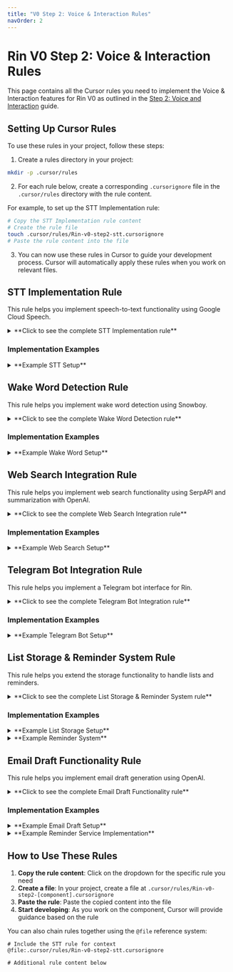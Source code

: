 ```yaml
---
title: "V0 Step 2: Voice & Interaction Rules"
navOrder: 2
---
```


# Rin V0 Step 2: Voice & Interaction Rules

This page contains all the Cursor rules you need to implement the Voice & Interaction features for Rin V0 as outlined in the [Step 2: Voice and Interaction](/v0/voice-and-interaction) guide.

## Setting Up Cursor Rules

To use these rules in your project, follow these steps:

1. Create a rules directory in your project:
```bash
mkdir -p .cursor/rules
```

2. For each rule below, create a corresponding <code>.cursorignore</code> file in the <code>.cursor/rules</code> directory with the rule content.

For example, to set up the STT Implementation rule:
```bash
# Copy the STT Implementation rule content
# Create the rule file
touch .cursor/rules/Rin-v0-step2-stt.cursorignore
# Paste the rule content into the file
```

3. You can now use these rules in Cursor to guide your development process. Cursor will automatically apply these rules when you work on relevant files.

## STT Implementation Rule

This rule helps you implement speech-to-text functionality using Google Cloud Speech.

<details>
<summary>**Click to see the complete STT Implementation rule**</summary>

```
# Rin V0 STT Implementation Rule
# This rule helps with implementing the Speech-to-Text functionality using Google Cloud Speech

# Define which files this rule applies to
*.js
src/speech.js
src/voice/*.js
src/services/stt-service.js

# Rule content below
When helping with the Rin V0 Speech-to-Text implementation:

1. Google Cloud Speech Integration:
   - Use @google-cloud/speech npm package
   - Configure with proper authentication
   - Setup continuous streaming recognition
   - Handle audio capture using node-record-lpcm16
   - Support interruption of listening sessions
   - Implement error handling for speech recognition
   - Set appropriate language code (default to en-US)
   - Configure proper audio encoding for microphone input

2. Audio Capture Setup:
   - Use node-record-lpcm16 for microphone access
   - Set appropriate sample rate (16000 Hz)
   - Configure audio threshold for noise reduction
   - Implement proper audio stream piping to the Speech API
   - Handle recording errors and device unavailability
   - Support graceful shutdown of recording streams
   - Document audio hardware requirements

3. Speech Recognition Configuration:
   - Set LINEAR16 encoding for best compatibility
   - Configure sampleRateHertz to match recording settings
   - Set appropriate languageCode (en-US default)
   - Configure interimResults for real-time feedback
   - Set reasonable silence threshold 
   - Implement single utterance mode for command-based interactions
   - Configure alternatives for improved recognition accuracy

4. Stream Processing:
   - Implement proper event handlers for recognition stream
   - Process recognition results correctly
   - Extract transcript from alternatives
   - Handle end-of-speech detection
   - Support cancellation of in-progress recognition
   - Manage connection timeouts and reconnects
   - Log recognition confidence scores for debugging

5. Error Handling:
   - Handle network connectivity issues
   - Manage API authentication errors
   - Implement retry logic for failed recognitions
   - Provide user feedback for recognition failures
   - Log detailed error information for debugging
   - Handle microphone access issues gracefully
   - Support fallback to text input when speech fails

6. Implementation Structure:
   - Create a clean API for speech recognition
   - Support callback-based result handling
   - Isolate Google Cloud Speech specifics behind abstraction
   - Document limitations and requirements
   - Implement proper resource cleanup
   - Provide example usage patterns
   - Support both one-shot and continuous listening modes
```

</details>

### Implementation Examples

<details>
<summary>**Example STT Setup**</summary>

```javascript
// src/speech.js
const record = require('node-record-lpcm16');
const speech = require('@google-cloud/speech');

// Initialize speech client with authentication
const speechClient = new speech.SpeechClient({
  keyFilename: process.env.GOOGLE_CLOUD_CREDENTIALS
});

/**
 * Start listening for speech and convert to text
 * @param {Function} callback - Function to call with transcribed text
 * @param {Object} options - Configuration options
 */
function startListening(callback, options = {}) {
  // Set default options
  const encoding = options.encoding || 'LINEAR16';
  const sampleRateHertz = options.sampleRateHertz || 16000;
  const languageCode = options.languageCode || 'en-US';
  const interimResults = options.interimResults || false;
  const singleUtterance = options.singleUtterance || true;

  // Configure recognition request
  const request = {
    config: {
      encoding: encoding,
      sampleRateHertz: sampleRateHertz,
      languageCode: languageCode,
      enableAutomaticPunctuation: true,
      model: 'command_and_search',
      useEnhanced: true,
      maxAlternatives: 1
    },
    interimResults: interimResults,
    singleUtterance: singleUtterance
  };

  // Create a recognize stream
  let recognizeStream = null;
  let isListening = false;
  let recordingStream = null;

  // Function to start the recognition
  function startRecognitionStream() {
    recognizeStream = speechClient
      .streamingRecognize(request)
      .on('error', (error) => {
        console.error('Error in speech recognition:', error);
        if (error.code === 14 || error.code === 'UNAVAILABLE') {
          // Handle network errors with reconnection
          console.log('Network error, attempting to reconnect...');
          restartRecognitionStream();
        }
      })
      .on('data', (data) => {
        if (data.results[0] && data.results[0].alternatives[0]) {
          const transcript = data.results[0].alternatives[0].transcript;
          const isFinal = data.results[0].isFinal;
          
          if (isFinal) {
            console.log(`Recognized: ${transcript}`);
            callback(transcript);
            
            // If in single utterance mode, stop listening after processing
            if (singleUtterance) {
              stopListening();
            }
          }
        }
      })
      .on('end', () => {
        console.log('Recognition stream ended');
      });
  }

  // Function to restart recognition if needed
  function restartRecognitionStream() {
    if (recognizeStream) {
      recognizeStream.removeAllListeners();
      recognizeStream.end();
      recognizeStream = null;
    }
    
    if (isListening) {
      startRecognitionStream();
    }
  }

  // Start recording and send the microphone input to the Speech API
  console.log('Listening, press Ctrl+C to stop.');
  isListening = true;
  startRecognitionStream();
  
  recordingStream = record
    .start({
      sampleRateHertz: sampleRateHertz,
      threshold: 0,
      recordProgram: 'rec', // Use SoX recording
      silence: '1.0', // Silence detection in seconds
    })
    .on('error', (err) => {
      console.error('Recording error:', err);
      stopListening();
    });
  
  recordingStream.pipe(recognizeStream);

  // Function to stop listening
  function stopListening() {
    if (isListening) {
      isListening = false;
      
      if (recordingStream) {
        recordingStream.stop();
        recordingStream = null;
      }
      
      if (recognizeStream) {
        recognizeStream.end();
        recognizeStream = null;
      }
      
      console.log('Stopped listening');
    }
  }

  // Return control function to stop listening
  return {
    stop: stopListening
  };
}

module.exports = { startListening };
```

</details>

## Wake Word Detection Rule

This rule helps you implement wake word detection using Snowboy.

<details>
<summary>**Click to see the complete Wake Word Detection rule**</summary>

```
# Rin V0 Wake Word Detection Rule
# This rule helps with implementing wake word detection using Snowboy

# Define which files this rule applies to
*.js
src/wake-word.js
src/voice/*.js
src/services/wake-word-service.js

# Rule content below
When helping with the Rin V0 Wake Word Detection implementation:

1. Snowboy Integration:
   - Use snowboy package for lightweight wake word detection
   - Set up proper detection models and resources
   - Configure detection sensitivity appropriately
   - Handle model loading and initialization
   - Implement hot word detection event handling
   - Use resource path resolution for packaged applications
   - Support custom wake word models when available

2. Audio Capture Setup:
   - Use node-record-lpcm16 for microphone access
   - Configure appropriate sample rate for detection
   - Set audio threshold for background noise handling
   - Implement proper audio stream piping to detector
   - Handle recording errors gracefully
   - Support continuous listening with low resource usage
   - Ensure compatibility with STT module

3. Wake Word Model Management:
   - Support default "Rin" wake word model
   - Provide a path to use custom trained models
   - Document model format and training process
   - Handle model loading errors appropriately
   - Set proper sensitivity for reliable detection
   - Support multiple hotwords if needed
   - Allow hotword customization in the future

4. Detection Configuration:
   - Set reasonable sensitivity (0.5 default)
   - Configure audio gain for varying microphone setups
   - Set appropriate resource path resolution
   - Support detection callback for event-based architecture
   - Enable graceful detection restart
   - Implement debug mode for diagnostics
   - Document minimum hardware requirements

5. Error Handling:
   - Handle microphone access errors
   - Manage model loading failures
   - Log detailed error information
   - Implement fallback mechanisms
   - Support retry on transient failures
   - Gracefully degrade functionality when needed
   - Provide clear user feedback for setup issues

6. Integration with Speech Recognition:
   - Design smooth handoff to STT module
   - Support pipeline architecture for wake word → STT → processing
   - Avoid resource conflicts between modules
   - Implement proper resource cleanup
   - Document API usage patterns
   - Support both standalone and integrated usage
   - Enable activation/deactivation during runtime
```

</details>

### Implementation Examples

<details>
<summary>**Example Wake Word Setup**</summary>

```javascript
// src/wake-word.js
const record = require('node-record-lpcm16');
const path = require('path');
const fs = require('fs');
const { Detector, Models } = require('snowboy');

// Ensure models directory exists
const modelsDir = path.join(__dirname, '../models');
if (!fs.existsSync(modelsDir)) {
  fs.mkdirSync(modelsDir, { recursive: true });
}

// Path to the wake word model
// In production, you would provide a pre-trained model
const defaultWakeWordModel = path.join(modelsDir, 'rin.pmdl');

/**
 * Initialize wake word detection with Snowboy
 * @param {Function} callback - Function to call when wake word is detected
 * @param {Object} options - Configuration options
 * @returns {Object} - Control object with stop function
 */
function initWakeWordDetection(callback, options = {}) {
  // Default options
  const modelPath = options.modelPath || defaultWakeWordModel;
  const sensitivity = options.sensitivity || '0.5';
  const audioGain = options.audioGain || 2.0;
  const hotwords = options.hotwords || 'rin';
  const debug = options.debug || false;

  // Verify model exists
  if (!fs.existsSync(modelPath)) {
    console.error(`Wake word model not found at ${modelPath}. Please provide a valid model file.`);
    return { stop: () => {} };
  }

  // Configure the models
  const models = new Models();
  models.add({
    file: modelPath,
    sensitivity: sensitivity,
    hotwords: hotwords
  });

  // Create the detector
  const detector = new Detector({
    resource: path.join(__dirname, '../node_modules/snowboy/resources/common.res'),
    models: models,
    audioGain: audioGain
  });

  // Log when in debug mode
  if (debug) {
    detector.on('silence', () => console.log('Silence detected'));
    detector.on('sound', () => console.log('Sound detected'));
  }

  // Wake word detection event
  detector.on('hotword', (index, hotword, buffer) => {
    console.log(`Wake word detected: ${hotword}`);
    callback(hotword, buffer);
  });

  detector.on('error', error => {
    console.error('Wake word detection error:', error);
  });

  // Start recording and pipe to detector
  console.log('Listening for wake word... Press Ctrl+C to exit.');
  let isListening = true;
  const recordingStream = record.start({
    threshold: 0,
    sampleRate: 16000,
    recordProgram: options.recordProgram || 'rec',
    verbose: debug
  })
  .on('error', error => {
    console.error('Recording error:', error);
    isListening = false;
  });

  // Pipe audio to detector
  recordingStream.pipe(detector);

  // Return control object
  return {
    stop: () => {
      if (isListening) {
        isListening = false;
        recordingStream.stop();
        console.log('Wake word detection stopped');
      }
    },
    isListening: () => isListening
  };
}

/**
 * Helper function to train a custom wake word model
 * This is a mock function - in a real app you would 
 * implement a proper training process or use a service
 * 
 * @param {string} wakeWord - The wake word to train
 * @param {string} outputPath - Where to save the model
 */
function trainCustomWakeWord(wakeWord, outputPath) {
  console.log(`Training for wake word "${wakeWord}" is not implemented in this prototype.`);
  console.log('For a production app, you would:');
  console.log('1. Record multiple samples of the wake word');
  console.log('2. Use Snowboy\'s API to train a model');
  console.log('3. Save the model to the specified path');
  console.log('See https://github.com/Kitt-AI/snowboy for more information');
}

module.exports = { 
  initWakeWordDetection,
  trainCustomWakeWord
};
```

</details>

## Web Search Integration Rule

This rule helps you implement web search functionality using SerpAPI and summarization with OpenAI.

<details>
<summary>**Click to see the complete Web Search Integration rule**</summary>

```
# Rin V0 Web Search Integration Rule
# This rule helps with implementing web search functionality using SerpAPI and OpenAI

# Define which files this rule applies to
*.js
src/search.js
src/services/search-service.js
src/api/serpapi.js

# Rule content below
When helping with the Rin V0 Web Search Integration:

1. SerpAPI Integration:
   - Use serpapi npm package for search functionality
   - Configure with proper API key from environment variables
   - Implement search function with query parameter
   - Extract relevant information from search results
   - Handle pagination and result limits
   - Support different search engines if needed
   - Document API rate limits and usage

2. Search Response Processing:
   - Extract titles, snippets, and links from results
   - Format search results for easy consumption
   - Handle various result types (organic, answers, knowledge panels)
   - Limit results to relevant information
   - Filter out low-quality or irrelevant results
   - Preserve citation information for credibility
   - Support different result formats based on context

3. OpenAI Summarization Integration:
   - Use OpenAI API to summarize search results
   - Craft effective prompts for summarization
   - Configure appropriate model and parameters
   - Combine multiple search results into a coherent summary
   - Preserve factual accuracy in summarization
   - Handle long inputs with proper context management
   - Support different summarization styles (concise, detailed)

4. Error Handling:
   - Handle API errors from SerpAPI
   - Manage rate limiting and quota issues
   - Implement fallback search mechanisms
   - Handle failed or empty searches gracefully
   - Provide meaningful error messages
   - Log search problems for debugging
   - Implement retry logic for transient failures

5. Performance Optimization:
   - Cache common searches for performance
   - Implement request timeouts
   - Use proper pagination when needed
   - Optimize result processing for speed
   - Monitor API usage for cost optimization
   - Support asynchronous search operations
   - Implement query throttling for frequent searches

6. Integration with CLI:
   - Add search command to CLI interface
   - Format search results for console display
   - Support search result storage in interaction history
   - Provide command line options for search parameters
   - Implement help and usage information
   - Support output redirection to files
   - Enable interactive search refinement
```

</details>

### Implementation Examples

<details>
<summary>**Example Web Search Setup**</summary>

```javascript
// src/search.js
const { getJson } = require('serpapi');
const OpenAI = require('openai');

// Initialize OpenAI with API key
const openai = new OpenAI({
  apiKey: process.env.OPENAI_API_KEY,
});

/**
 * Perform a web search using SerpAPI
 * @param {string} query - The search query
 * @param {Object} options - Search options
 * @returns {Promise<Array>} - Array of search results
 */
async function webSearch(query, options = {}) {
  try {
    // Default options
    const engine = options.engine || 'google';
    const numResults = options.numResults || 5;
    const timeout = options.timeout || 10000; // 10 seconds

    console.log(`Searching for: "${query}" using ${engine}`);

    // Build search parameters
    const searchParams = {
      q: query,
      api_key: process.env.SERPAPI_API_KEY,
      engine: engine
    };

    // Add optional parameters if provided
    if (options.location) searchParams.location = options.location;
    if (options.gl) searchParams.gl = options.gl; // Country code
    if (options.hl) searchParams.hl = options.hl; // Language code

    // Create a timeout promise
    const timeoutPromise = new Promise((_, reject) => {
      setTimeout(() => reject(new Error('Search request timed out')), timeout);
    });

    // Execute search with timeout
    const response = await Promise.race([
      getJson(searchParams),
      timeoutPromise
    ]);

    // Process organic search results
    let results = [];
    
    // Extract organic results
    if (response.organic_results && response.organic_results.length > 0) {
      results = response.organic_results
        .slice(0, numResults)
        .map(result => ({
          title: result.title,
          link: result.link,
          snippet: result.snippet || 'No description available',
          position: result.position,
          source: 'organic'
        }));
    }
    
    // Extract knowledge panel if available
    if (response.knowledge_graph) {
      const kg = response.knowledge_graph;
      results.push({
        title: kg.title || 'Knowledge Panel',
        link: kg.website || '',
        snippet: kg.description || 'No description available',
        source: 'knowledge_graph'
      });
    }
    
    // Extract answer box if available
    if (response.answer_box) {
      const answerBox = response.answer_box;
      results.push({
        title: answerBox.title || 'Answer',
        link: answerBox.link || '',
        snippet: answerBox.answer || answerBox.snippet || 'No answer available',
        source: 'answer_box'
      });
    }

    console.log(`Found ${results.length} results`);
    return results;
  } catch (error) {
    console.error('Error during web search:', error.message);
    throw new Error(`Search failed: ${error.message}`);
  }
}

/**
 * Search the web and summarize results using OpenAI
 * @param {string} query - The search query
 * @param {Object} options - Search and summarization options
 * @returns {Promise<string>} - Summarized search results
 */
async function searchAndSummarize(query, options = {}) {
  try {
    // Perform web search
    const searchResults = await webSearch(query, options);
    
    if (searchResults.length === 0) {
      return "I couldn't find any relevant information for your query.";
    }
    
    // Format search results for the LLM
    const resultsText = searchResults.map((result, i) => 
      `[${i+1}] ${result.title}\n${result.snippet}\nURL: ${result.link}`
    ).join('\n\n');
    
    // Determine summarization style
    const style = options.style || 'concise';
    let stylePrompt = '';
    
    if (style === 'concise') {
      stylePrompt = 'Provide a concise 2-3 sentence summary.';
    } else if (style === 'detailed') {
      stylePrompt = 'Provide a comprehensive summary with key points and details.';
    } else if (style === 'bullet') {
      stylePrompt = 'Provide a summary as a bulleted list of key points.';
    }
    
    // Create summarization prompt
    const summarizationPrompt = 
      `Please summarize these search results for the query: "${query}".
      
      ${resultsText}
      
      ${stylePrompt}
      Include the most relevant information and maintain factual accuracy.
      Cite sources by referring to their numbers [1], [2], etc.`;
    
    // Use OpenAI to summarize
    const response = await openai.chat.completions.create({
      model: options.model || 'gpt-4',
      messages: [
        { 
          role: 'system', 
          content: 'You are a helpful assistant that summarizes web search results accurately and objectively.' 
        },
        { 
          role: 'user', 
          content: summarizationPrompt
        }
      ],
      temperature: options.temperature || 0.5,
      max_tokens: options.maxTokens || 500
    });
    
    return response.choices[0].message.content;
  } catch (error) {
    console.error('Error in search and summarize:', error.message);
    return `Sorry, I encountered an error while searching: ${error.message}`;
  }
}

/**
 * Cache for storing search results to minimize API calls
 */
const searchCache = {
  data: {},
  maxSize: 50,
  
  /**
   * Get cached search result
   * @param {string} query - The search query
   * @returns {Object|null} - Cached result or null
   */
  get(query) {
    const normalizedQuery = query.toLowerCase().trim();
    const cachedResult = this.data[normalizedQuery];
    
    if (cachedResult) {
      const now = Date.now();
      const age = now - cachedResult.timestamp;
      
      // Return if cache is less than 1 hour old
      if (age < 3600000) {
        console.log(`Using cached result for "${query}" (${Math.round(age/1000/60)} minutes old)`);
        return cachedResult.result;
      }
      
      // Remove expired cache
      delete this.data[normalizedQuery];
    }
    
    return null;
  },
  
  /**
   * Store search result in cache
   * @param {string} query - The search query
   * @param {Object} result - The search result
   */
  set(query, result) {
    const normalizedQuery = query.toLowerCase().trim();
    
    // Check cache size and remove oldest entry if full
    const keys = Object.keys(this.data);
    if (keys.length >= this.maxSize) {
      let oldest = keys[0];
      let oldestTime = this.data[oldest].timestamp;
      
      for (const key of keys) {
        if (this.data[key].timestamp < oldestTime) {
          oldest = key;
          oldestTime = this.data[key].timestamp;
        }
      }
      
      delete this.data[oldest];
    }
    
    // Add to cache
    this.data[normalizedQuery] = {
      result: result,
      timestamp: Date.now()
    };
  }
};

module.exports = { 
  webSearch, 
  searchAndSummarize,
  searchCache
};
```

</details>

## Telegram Bot Integration Rule

This rule helps you implement a Telegram bot interface for Rin.

<details>
<summary>**Click to see the complete Telegram Bot Integration rule**</summary>

```
# Rin V0 Telegram Bot Integration Rule
# This rule helps with implementing a Telegram bot interface for Rin

# Define which files this rule applies to
*.js
src/telegram.js
src/services/telegram-service.js
src/bots/*.js

# Rule content below
When helping with the Rin V0 Telegram Bot Integration:

1. Telegram Bot Setup:
   - Use node-telegram-bot-api package
   - Configure with bot token from environment variables
   - Initialize bot with proper options (polling vs. webhook)
   - Set up proper event handlers for messages
   - Implement command pattern recognition
   - Support both text and voice messages
   - Document bot creation process with BotFather

2. Message Handling:
   - Process incoming messages properly
   - Extract message text and metadata
   - Support command parsing (/start, /help, etc.)
   - Handle different message types (text, voice, images)
   - Implement user session management
   - Support conversation context
   - Handle command arguments correctly

3. OpenAI Integration:
   - Connect bot responses to OpenAI API
   - Maintain conversation context per user
   - Format AI responses properly for Telegram
   - Support system message configuration
   - Handle message length limitations
   - Implement typing indicators during processing
   - Support conversation memory and history

4. Error Handling:
   - Manage Telegram API errors
   - Handle OpenAI API failures
   - Implement retry logic for transient issues
   - Provide friendly error messages to users
   - Log errors for debugging purposes
   - Support graceful degradation
   - Implement timeouts for long-running operations

5. User Experience:
   - Add helpful command descriptions
   - Implement inline keyboards where appropriate
   - Support rich formatting in messages
   - Add typing indicators during processing
   - Provide clear help and instructions
   - Implement welcome message for new users
   - Support message reactions and feedback

6. Security Considerations:
   - Implement user authentication if needed
   - Store user data securely
   - Sanitize all user inputs
   - Implement command access controls
   - Add rate limiting for heavy users
   - Support blocking problematic users
   - Document privacy considerations for users
```

</details>

### Implementation Examples

<details>
<summary>**Example Telegram Bot Setup**</summary>

```javascript
// src/telegram.js
const TelegramBot = require('node-telegram-bot-api');
const OpenAI = require('openai');
const storage = require('./storage');

// Initialize OpenAI client
const openai = new OpenAI({
  apiKey: process.env.OPENAI_API_KEY,
});

// Map to store user conversation contexts
const userContexts = new Map();

// Default system message
const DEFAULT_SYSTEM_MESSAGE = 'You are Rin, a helpful personal assistant. Be concise, friendly, and useful.';

/**
 * Initialize the Telegram bot
 * @param {Object} options - Bot configuration options
 * @returns {TelegramBot} - Initialized bot instance
 */
function initBot(options = {}) {
  // Validate bot token
  const token = process.env.TELEGRAM_BOT_TOKEN;
  if (!token) {
    throw new Error('TELEGRAM_BOT_TOKEN not found in environment variables');
  }

  // Default options
  const usePolling = options.usePolling !== undefined ? options.usePolling : true;
  const botOptions = usePolling 
    ? { polling: true } 
    : { webHook: { port: options.port || 8443 } };

  console.log(`Initializing Telegram bot with ${usePolling ? 'polling' : 'webhook'} mode`);
  
  // Create bot instance
  const bot = new TelegramBot(token, botOptions);
  
  // Set webhook if using webhook mode
  if (!usePolling && options.webHookUrl) {
    bot.setWebHook(`${options.webHookUrl}/bot${token}`);
    console.log(`Webhook set to ${options.webHookUrl}`);
  }

  // Handle start command
  bot.onText(/\/start/, (msg) => {
    const chatId = msg.chat.id;
    const firstName = msg.from.first_name || 'there';
    
    bot.sendMessage(
      chatId,
      `👋 Hello ${firstName}! I'm Rin, your personal assistant. You can ask me questions, request information, or just chat with me.
      
Try some of these commands:
/help - Show available commands
/remember - View our conversation history
/clear - Clear our conversation history
      
Or just send me a message and I'll respond!`
    );
  });

  // Handle help command
  bot.onText(/\/help/, (msg) => {
    const chatId = msg.chat.id;
    
    bot.sendMessage(
      chatId,
      `Available commands:
      
/start - Start or restart our conversation
/help - Show this help message
/remember - View our past conversations
/clear - Clear our conversation history
/search <query> - Search the web for information
/weather <location> - Get weather forecast (mock)
      
You can also send me voice messages and I'll respond to them!`
    );
  });

  // Handle remember command
  bot.onText(/\/remember/, async (msg) => {
    const chatId = msg.chat.id;
    
    try {
      bot.sendChatAction(chatId, 'typing');
      
      // Get past interactions for this user
      const interactions = await storage.getInteractionsByUser(msg.from.id.toString());
      
      if (interactions.length === 0) {
        bot.sendMessage(chatId, "We haven't had any conversations yet!");
        return;
      }
      
      // Format past interactions
      let responseText = '📝 Here are our past conversations:\n\n';
      
      const maxInteractions = Math.min(interactions.length, 5); // Limit to last 5
      for (let i = 0; i < maxInteractions; i++) {
        const interaction = interactions[i];
        responseText += `You: ${interaction.query}\n`;
        responseText += `Rin: ${interaction.response}\n\n`;
      }
      
      if (interactions.length > 5) {
        responseText += `(Showing ${maxInteractions} of ${interactions.length} total interactions)`;
      }
      
      bot.sendMessage(chatId, responseText);
    } catch (error) {
      console.error('Error retrieving interactions:', error);
      bot.sendMessage(chatId, 'Sorry, I had trouble retrieving our conversation history.');
    }
  });

  // Handle clear command
  bot.onText(/\/clear/, async (msg) => {
    const chatId = msg.chat.id;
    const userId = msg.from.id.toString();
    
    try {
      // Clear user context
      userContexts.delete(userId);
      
      // Clear interactions from storage
      await storage.clearInteractionsByUser(userId);
      
      bot.sendMessage(chatId, '🗑️ I've cleared our conversation history. We're starting fresh!');
    } catch (error) {
      console.error('Error clearing interactions:', error);
      bot.sendMessage(chatId, 'Sorry, I had trouble clearing our conversation history.');
    }
  });

  // Handle search command
  bot.onText(/\/search (.+)/, async (msg, match) => {
    const chatId = msg.chat.id;
    const query = match[1];
    
    bot.sendChatAction(chatId, 'typing');
    bot.sendMessage(chatId, `🔍 Searching for: "${query}"`);
    
    try {
      // Import search module
      const search = require('./search');
      
      // Show typing indicator during search
      const typingInterval = setInterval(() => {
        bot.sendChatAction(chatId, 'typing');
      }, 3000);
      
      // Perform search
      const summary = await search.searchAndSummarize(query);
      
      // Stop typing indicator
      clearInterval(typingInterval);
      
      // Send results
      bot.sendMessage(chatId, summary);
      
      // Store interaction
      await storage.saveInteraction(
        `/search ${query}`, 
        summary,
        msg.from.id.toString()
      );
    } catch (error) {
      console.error('Search error:', error);
      bot.sendMessage(chatId, `Sorry, I encountered an error while searching: ${error.message}`);
    }
  });

  // Handle voice messages
  bot.on('voice', async (msg) => {
    const chatId = msg.chat.id;
    
    // Notify user
    bot.sendMessage(chatId, "I received your voice message, but voice recognition isn't implemented in this prototype yet.");
    
    // In a real implementation:
    // 1. Download the voice file (bot.getFileLink)
    // 2. Convert to format required by STT API
    // 3. Use speech recognition to get text
    // 4. Process the text as a regular message
  });

  // Handle regular messages
  bot.on('message', async (msg) => {
    // Skip commands and non-text messages
    if (msg.entities || !msg.text || msg.text.startsWith('/')) {
      return;
    }
    
    const chatId = msg.chat.id;
    const userId = msg.from.id.toString();
    const userInput = msg.text;
    
    // Show typing indicator
    bot.sendChatAction(chatId, 'typing');
    
    try {
      // Get or initialize user context
      let userContext = userContexts.get(userId);
      if (!userContext) {
        userContext = {
          messages: [
            { role: 'system', content: DEFAULT_SYSTEM_MESSAGE }
          ]
        };
        userContexts.set(userId, userContext);
      }
      
      // Add user message to context
      userContext.messages.push({ role: 'user', content: userInput });
      
      // Keep context window limited (last 10 messages)
      if (userContext.messages.length > 11) { // system + 10 messages
        userContext.messages = [
          userContext.messages[0], // Keep system message
          ...userContext.messages.slice(-10) // Keep last 10 messages
        ];
      }
      
      // Send to OpenAI
      const response = await openai.chat.completions.create({
        model: 'gpt-4',
        messages: userContext.messages,
        temperature: 0.7,
        max_tokens: 500
      });
      
      const answer = response.choices[0].message.content;
      
      // Add assistant response to context
      userContext.messages.push({ role: 'assistant', content: answer });
      
      // Save to storage
      await storage.saveInteraction(
        userInput,
        answer,
        userId
      );
      
      // Send response
      bot.sendMessage(chatId, answer);
    } catch (error) {
      console.error('Error processing message:', error);
      bot.sendMessage(chatId, 'Sorry, I encountered an error processing your message.');
    }
  });

  // Handle errors
  bot.on('polling_error', (error) => {
    console.error('Telegram polling error:', error);
  });
  
  bot.on('webhook_error', (error) => {
    console.error('Telegram webhook error:', error);
  });
  
  bot.on('error', (error) => {
    console.error('Telegram bot error:', error);
  });

  console.log('Telegram bot initialized');
  return bot;
}

module.exports = { initBot };
```

</details>

## List Storage & Reminder System Rule

This rule helps you extend the storage functionality to handle lists and reminders.

<details>
<summary>**Click to see the complete List Storage & Reminder System rule**</summary>

```
# Rin V0 List Storage & Reminder System Rule
# This rule helps with implementing list storage and reminder functionality

# Define which files this rule applies to
*.js
src/storage.js
src/reminders.js
src/lists.js
src/services/reminder-service.js

# Rule content below
When helping with the Rin V0 List Storage & Reminder System:

1. List Storage Database Schema:
   - Extend the SQLite database to store lists
   - Create tables with appropriate schema
   - Support list names and items as JSON
   - Implement proper indexes for performance
   - Support user-specific lists if needed
   - Add timestamps for creation and updates
   - Design schema for future extensibility

2. List API Implementation:
   - Create functions for CRUD operations on lists
   - Implement saveList functionality
   - Support retrieving lists by name
   - Enable list item additions and removals
   - Add support for list updates
   - Implement list deletion
   - Format list data for display

3. Reminder Database Schema:
   - Create table for storing reminders
   - Include text, timestamp, and status fields
   - Add user identifier if applicable
   - Support recurrence patterns (optional)
   - Add completion status tracking
   - Implement proper indexing for time-based queries
   - Support categories or tags for organization

4. Reminder API Implementation:
   - Create functions for CRUD operations on reminders
   - Implement createReminder functionality
   - Support retrieving active reminders
   - Enable reminder updates and deletion
   - Add functions to mark reminders as completed
   - Support querying upcoming reminders
   - Format reminder data for display

5. Reminder Service:
   - Implement background checking for due reminders
   - Create notification mechanism for due reminders
   - Support graceful service start/stop
   - Handle errors in the reminder service
   - Implement proper cleanup of completed reminders
   - Add logging of reminder activities
   - Document how to configure the service

6. CLI Integration:
   - Add commands for list management
   - Implement commands for reminder creation and management
   - Format list and reminder output for the console
   - Support natural language time parsing for reminders
   - Create help documentation for the commands
   - Implement interactive list editing if possible
   - Support export/import of lists and reminders
```

</details>

### Implementation Examples

<details>
<summary>**Example List Storage Setup**</summary>

```javascript
// src/storage.js (additional functions for list storage)

// Add these functions to your existing storage.js file

/**
 * Save a list to the database
 * @param {string} listName - Name of the list
 * @param {Array} items - Array of list items
 * @param {string} userId - Optional user identifier
 * @returns {Promise<number>} - ID of the saved list
 */
function saveList(listName, items, userId = 'default') {
  return new Promise((resolve, reject) => {
    if (!db) {
      return reject(new Error('Database not initialized. Call init() first.'));
    }

    db.serialize(() => {
      // Create lists table if it doesn't exist
      db.run(`
        CREATE TABLE IF NOT EXISTS lists (
          id INTEGER PRIMARY KEY AUTOINCREMENT,
          name TEXT NOT NULL,
          items TEXT NOT NULL,
          user_id TEXT NOT NULL,
          created_at DATETIME DEFAULT CURRENT_TIMESTAMP,
          updated_at DATETIME DEFAULT CURRENT_TIMESTAMP,
          UNIQUE(name, user_id)
        )
      `, (err) => {
        if (err) {
          console.error('Error creating lists table:', err);
          return reject(err);
        }

        // Convert items array to JSON string
        const itemsJson = JSON.stringify(items);

        // Using INSERT OR REPLACE for upsert functionality
        db.run(
          `INSERT OR REPLACE INTO lists (name, items, user_id, updated_at) 
           VALUES (?, ?, ?, CURRENT_TIMESTAMP)`,
          [listName, itemsJson, userId],
          function(err) {
            if (err) {
              console.error('Error saving list:', err);
              return reject(err);
            }
            console.log(`List "${listName}" saved with ${items.length} items for user ${userId}`);
            resolve(this.lastID);
          }
        );
      });
    });
  });
}

/**
 * Get a list by name
 * @param {string} listName - Name of the list to retrieve
 * @param {string} userId - Optional user identifier
 * @returns {Promise<Array|null>} - Array of list items or null if not found
 */
function getList(listName, userId = 'default') {
  return new Promise((resolve, reject) => {
    if (!db) {
      return reject(new Error('Database not initialized. Call init() first.'));
    }

    db.get(
      'SELECT * FROM lists WHERE name = ? AND user_id = ?',
      [listName, userId],
      (err, row) => {
        if (err) {
          console.error('Error retrieving list:', err);
          return reject(err);
        }

        if (!row) {
          return resolve(null); // List not found
        }

        try {
          // Parse the JSON items
          const items = JSON.parse(row.items);
          resolve(items);
        } catch (parseErr) {
          console.error('Error parsing list items:', parseErr);
          reject(new Error('Failed to parse list data'));
        }
      }
    );
  });
}

/**
 * Get all lists for a user
 * @param {string} userId - User identifier
 * @returns {Promise<Array>} - Array of list objects
 */
function getLists(userId = 'default') {
  return new Promise((resolve, reject) => {
    if (!db) {
      return reject(new Error('Database not initialized. Call init() first.'));
    }

    db.all(
      'SELECT id, name, created_at, updated_at FROM lists WHERE user_id = ?',
      [userId],
      (err, rows) => {
        if (err) {
          console.error('Error retrieving lists:', err);
          return reject(err);
        }

        console.log(`Retrieved ${rows.length} lists for user ${userId}`);
        resolve(rows);
      }
    );
  });
}

/**
 * Delete a list
 * @param {string} listName - Name of the list to delete
 * @param {string} userId - Optional user identifier
 * @returns {Promise<boolean>} - True if list was deleted
 */
function deleteList(listName, userId = 'default') {
  return new Promise((resolve, reject) => {
    if (!db) {
      return reject(new Error('Database not initialized. Call init() first.'));
    }

    db.run(
      'DELETE FROM lists WHERE name = ? AND user_id = ?',
      [listName, userId],
      function(err) {
        if (err) {
          console.error('Error deleting list:', err);
          return reject(err);
        }

        console.log(`List "${listName}" deleted for user ${userId}`);
        resolve(this.changes > 0);
      }
    );
  });
}

/**
 * Add item to a list
 * @param {string} listName - Name of the list
 * @param {string} item - Item to add
 * @param {string} userId - Optional user identifier
 * @returns {Promise<boolean>} - True if item was added
 */
function addListItem(listName, item, userId = 'default') {
  return new Promise(async (resolve, reject) => {
    try {
      // Get current list
      const items = await getList(listName, userId) || [];
      
      // Add item if not already in list
      if (!items.includes(item)) {
        items.push(item);
        await saveList(listName, items, userId);
        resolve(true);
      } else {
        resolve(false); // Item already exists
      }
    } catch (err) {
      console.error('Error adding list item:', err);
      reject(err);
    }
  });
}

/**
 * Remove item from a list
 * @param {string} listName - Name of the list
 * @param {string} item - Item to remove
 * @param {string} userId - Optional user identifier
 * @returns {Promise<boolean>} - True if item was removed
 */
function removeListItem(listName, item, userId = 'default') {
  return new Promise(async (resolve, reject) => {
    try {
      // Get current list
      const items = await getList(listName, userId);
      
      if (!items) {
        resolve(false); // List not found
        return;
      }
      
      // Find and remove item
      const index = items.indexOf(item);
      if (index !== -1) {
        items.splice(index, 1);
        await saveList(listName, items, userId);
        resolve(true);
      } else {
        resolve(false); // Item not found
      }
    } catch (err) {
      console.error('Error removing list item:', err);
      reject(err);
    }
  });
}

// Add these exports to your module.exports
module.exports.saveList = saveList;
module.exports.getList = getList;
module.exports.getLists = getLists;
module.exports.deleteList = deleteList;
module.exports.addListItem = addListItem;
module.exports.removeListItem = removeListItem;
```

</details>

<details>
<summary>**Example Reminder System**</summary>

```javascript
// src/storage.js (additional functions for reminders)

// Add these functions to your existing storage.js file

/**
 * Create a new reminder
 * @param {string} text - Reminder text
 * @param {string} remindAt - ISO datetime string for when to remind
 * @param {string} userId - Optional user identifier
 * @returns {Promise<number>} - ID of the created reminder
 */
function createReminder(text, remindAt, userId = 'default') {
  return new Promise((resolve, reject) => {
    if (!db) {
      return reject(new Error('Database not initialized. Call init() first.'));
    }

    db.serialize(() => {
      // Create reminders table if it doesn't exist
      db.run(`
        CREATE TABLE IF NOT EXISTS reminders (
          id INTEGER PRIMARY KEY AUTOINCREMENT,
          text TEXT NOT NULL,
          remind_at DATETIME NOT NULL,
          user_id TEXT NOT NULL,
          completed INTEGER DEFAULT 0,
          created_at DATETIME DEFAULT CURRENT_TIMESTAMP
        )
      `, (err) => {
        if (err) {
          console.error('Error creating reminders table:', err);
          return reject(err);
        }

        // Create index on remind_at for faster queries
        db.run(`
          CREATE INDEX IF NOT EXISTS idx_reminders_remind_at 
          ON reminders(remind_at)
        `, (err) => {
          if (err) {
            console.error('Error creating reminders index:', err);
            // Continue anyway, index is not critical
          }

          // Insert the reminder
          db.run(
            'INSERT INTO reminders (text, remind_at, user_id) VALUES (?, ?, ?)',
            [text, remindAt, userId],
            function(err) {
              if (err) {
                console.error('Error creating reminder:', err);
                return reject(err);
              }
              console.log(`Reminder created with ID ${this.lastID} for ${remindAt}`);
              resolve(this.lastID);
            }
          );
        });
      });
    });
  });
}

/**
 * Get all pending reminders (due and not completed)
 * @returns {Promise<Array>} - Array of pending reminders
 */
function getPendingReminders() {
  const now = new Date().toISOString();
  return new Promise((resolve, reject) => {
    if (!db) {
      return reject(new Error('Database not initialized. Call init() first.'));
    }

    db.all(
      'SELECT * FROM reminders WHERE remind_at <= ? AND completed = 0',
      [now],
      (err, rows) => {
        if (err) {
          console.error('Error retrieving pending reminders:', err);
          return reject(err);
        }

        console.log(`Found ${rows.length} pending reminders`);
        resolve(rows);
      }
    );
  });
}

/**
 * Get upcoming reminders for a user
 * @param {string} userId - User identifier
 * @param {number} limit - Maximum number of reminders to retrieve
 * @returns {Promise<Array>} - Array of upcoming reminders
 */
function getUpcomingReminders(userId = 'default', limit = 10) {
  const now = new Date().toISOString();
  return new Promise((resolve, reject) => {
    if (!db) {
      return reject(new Error('Database not initialized. Call init() first.'));
    }

    db.all(
      `SELECT * FROM reminders 
       WHERE user_id = ? AND completed = 0 AND remind_at > ?
       ORDER BY remind_at ASC
       LIMIT ?`,
      [userId, now, limit],
      (err, rows) => {
        if (err) {
          console.error('Error retrieving upcoming reminders:', err);
          return reject(err);
        }

        console.log(`Found ${rows.length} upcoming reminders for user ${userId}`);
        resolve(rows);
      }
    );
  });
}

/**
 * Mark a reminder as completed
 * @param {number} id - Reminder ID
 * @returns {Promise<boolean>} - True if reminder was updated
 */
function markReminderCompleted(id) {
  return new Promise((resolve, reject) => {
    if (!db) {
      return reject(new Error('Database not initialized. Call init() first.'));
    }

    db.run(
      'UPDATE reminders SET completed = 1 WHERE id = ?',
      [id],
      function(err) {
        if (err) {
          console.error('Error marking reminder as completed:', err);
          return reject(err);
        }

        console.log(`Marked reminder ${id} as completed`);
        resolve(this.changes > 0);
      }
    );
  });
}

/**
 * Delete a reminder
 * @param {number} id - Reminder ID
 * @param {string} userId - User identifier
 * @returns {Promise<boolean>} - True if reminder was deleted
 */
function deleteReminder(id, userId = 'default') {
  return new Promise((resolve, reject) => {
    if (!db) {
      return reject(new Error('Database not initialized. Call init() first.'));
    }

    db.run(
      'DELETE FROM reminders WHERE id = ? AND user_id = ?',
      [id, userId],
      function(err) {
        if (err) {
          console.error('Error deleting reminder:', err);
          return reject(err);
        }

        console.log(`Deleted reminder ${id} for user ${userId}`);
        resolve(this.changes > 0);
      }
    );
  });
}

// Add these exports to your module.exports
module.exports.createReminder = createReminder;
module.exports.getPendingReminders = getPendingReminders;
module.exports.getUpcomingReminders = getUpcomingReminders;
module.exports.markReminderCompleted = markReminderCompleted;
module.exports.deleteReminder = deleteReminder;
```

</details>

## Email Draft Functionality Rule

This rule helps you implement email draft generation using OpenAI.

<details>
<summary>**Click to see the complete Email Draft Functionality rule**</summary>

```
# Rin V0 Email Draft Functionality Rule
# This rule helps with implementing email draft generation using OpenAI

# Define which files this rule applies to
*.js
src/email.js
src/services/email-service.js

# Rule content below
When helping with the Rin V0 Email Draft Functionality:

1. Email Draft Generation:
   - Use OpenAI API for generating email content
   - Create appropriate system prompts for different email types
   - Support various email formats (formal, casual, etc.)
   - Implement content structure with proper headers
   - Format email text with proper spacing
   - Support customization of email style
   - Enable regeneration of unsatisfactory drafts

2. Draft Storage and Management:
   - Create a storage system for email drafts
   - Save drafts to filesystem with proper naming
   - Support retrieving drafts by identifier
   - Implement listing of saved drafts
   - Enable draft modification and updates
   - Support draft deletion
   - Implement draft categorization if needed

3. Email Metadata Handling:
   - Support proper email header formatting
   - Handle To, From, Subject, and CC fields
   - Support attachment references
   - Format dates according to RFC standards
   - Validate email addresses
   - Support multiple recipients
   - Sanitize input data for security

4. User Interface:
   - Create CLI commands for email draft creation
   - Support interactive email composition
   - Implement draft previewing
   - Enable draft editing after generation
   - Add commands for managing saved drafts
   - Provide clear usage instructions
   - Format email drafts for display

5. Error Handling:
   - Validate input parameters
   - Handle OpenAI API errors gracefully
   - Implement fallbacks for failed generation
   - Check for file system access issues
   - Provide meaningful error messages
   - Log detailed error information
   - Support retries for transient failures

6. Integration with CLI:
   - Add email draft command to CLI interface
   - Support command line parameters for email fields
   - Enable interactive mode for complex drafts
   - Format output for console display
   - Support email draft storage
   - Provide examples in help documentation
   - Add support for template-based drafts
```

</details>

### Implementation Examples

<details>
<summary>**Example Email Draft Setup**</summary>

```javascript
// src/email.js
const fs = require('fs');
const path = require('path');
const OpenAI = require('openai');
const { v4: uuidv4 } = require('uuid');

// Initialize OpenAI
const openai = new OpenAI({
  apiKey: process.env.OPENAI_API_KEY,
});

// Ensure drafts directory exists
const draftsDir = path.join(process.env.HOME || process.env.USERPROFILE, '.rin', 'email-drafts');
fs.mkdirSync(draftsDir, { recursive: true });

/**
 * Create an email draft using OpenAI
 * @param {Object} params - Email parameters
 * @param {string} params.to - Recipient email address(es)
 * @param {string} params.subject - Email subject
 * @param {string} params.content - Content description or instructions
 * @param {string} params.style - Email style (formal, casual, etc.)
 * @returns {Promise<Object>} - Result with draft content and path
 */
async function createEmailDraft(params) {
  try {
    // Validate parameters
    if (!params.to) throw new Error('Recipient (to) is required');
    if (!params.subject) throw new Error('Subject is required');
    if (!params.content) throw new Error('Content description is required');
    
    // Default style is professional
    const style = params.style || 'professional';
    
    // Define style instructions
    let stylePrompt = '';
    switch (style.toLowerCase()) {
      case 'formal':
        stylePrompt = 'Write a formal email using professional language and proper business etiquette.';
        break;
      case 'casual':
        stylePrompt = 'Write a casual, friendly email while maintaining professionalism.';
        break;
      case 'concise':
        stylePrompt = 'Write a brief, to-the-point email focusing only on essential information.';
        break;
      default:
        stylePrompt = 'Write a professional email with clear and concise language.';
    }
    
    // Generate email using OpenAI
    const response = await openai.chat.completions.create({
      model: 'gpt-4',
      messages: [
        { 
          role: 'system', 
          content: `You are an email writing assistant. ${stylePrompt} Do not include any annotations or explanations - only provide the email body content.` 
        },
        { 
          role: 'user', 
          content: `Draft an email with the following details:
          To: ${params.to}
          Subject: ${params.subject}
          Content: ${params.content}
          
          The email should be well-structured with proper greeting and closing.` 
        }
      ],
      temperature: 0.7,
      max_tokens: 1000
    });
    
    const emailContent = response.choices[0].message.content.trim();
    
    // Format complete email with headers
    const emailData = `To: ${params.to}
Subject: ${params.subject}
Date: ${new Date().toUTCString()}

${emailContent}`;
    
    // Generate unique ID for the draft
    const draftId = uuidv4().slice(0, 8);
    const timestamp = new Date().toISOString().replace(/[:.]/g, '-');
    const filename = `email_draft_${draftId}_${timestamp}.txt`;
    const filePath = path.join(draftsDir, filename);
    
    // Save to file
    fs.writeFileSync(filePath, emailData, 'utf8');
    
    return {
      success: true,
      id: draftId,
      path: filePath,
      filename: filename,
      content: emailData,
      to: params.to,
      subject: params.subject
    };
  } catch (error) {
    console.error('Error creating email draft:', error);
    return {
      success: false,
      error: error.message
    };
  }
}

/**
 * Get a list of saved email drafts
 * @returns {Promise<Array>} - Array of draft objects
 */
function listEmailDrafts() {
  return new Promise((resolve, reject) => {
    try {
      // Read draft directory
      const files = fs.readdirSync(draftsDir);
      
      // Filter for email draft files
      const drafts = files
        .filter(file => file.startsWith('email_draft_'))
        .map(file => {
          const filePath = path.join(draftsDir, file);
          const stats = fs.statSync(filePath);
          
          // Extract draft ID from filename
          const idMatch = file.match(/email_draft_([a-f0-9]+)_/);
          const id = idMatch ? idMatch[1] : 'unknown';
          
          // Get preview of content
          let preview = '';
          let to = '';
          let subject = '';
          
          try {
            const content = fs.readFileSync(filePath, 'utf8');
            const lines = content.split('\n');
            
            // Extract metadata
            for (const line of lines) {
              if (line.startsWith('To:')) to = line.substring(3).trim();
              if (line.startsWith('Subject:')) subject = line.substring(8).trim();
              if (!line.includes(':') && line.trim() !== '') {
                preview = line.trim();
                break;
              }
            }
          } catch (err) {
            console.error(`Error reading draft ${file}:`, err);
          }
          
          return {
            id,
            filename: file,
            path: filePath,
            created: stats.birthtime,
            size: stats.size,
            to,
            subject,
            preview: preview.length > 50 ? preview.substring(0, 47) + '...' : preview
          };
        });
      
      // Sort by creation date (newest first)
      drafts.sort((a, b) => b.created - a.created);
      
      resolve(drafts);
    } catch (error) {
      console.error('Error listing email drafts:', error);
      reject(error);
    }
  });
}

/**
 * Get a specific email draft by ID
 * @param {string} draftId - The ID of the draft to retrieve
 * @returns {Promise<Object>} - Draft content and metadata
 */
function getEmailDraft(draftId) {
  return new Promise((resolve, reject) => {
    try {
      // Read draft directory
      const files = fs.readdirSync(draftsDir);
      
      // Find the specific draft file
      const draftFile = files.find(file => file.includes(`email_draft_${draftId}_`));
      
      if (!draftFile) {
        return reject(new Error(`Draft with ID ${draftId} not found`));
      }
      
      const filePath = path.join(draftsDir, draftFile);
      const content = fs.readFileSync(filePath, 'utf8');
      
      // Parse email content
      let to = '';
      let subject = '';
      let date = '';
      let body = '';
      
      const lines = content.split('\n');
      let inHeader = true;
      
      for (const line of lines) {
        if (inHeader) {
          if (line.trim() === '') {
            inHeader = false;
            continue;
          }
          if (line.startsWith('To:')) to = line.substring(3).trim();
          if (line.startsWith('Subject:')) subject = line.substring(8).trim();
          if (line.startsWith('Date:')) date = line.substring(5).trim();
        } else {
          body += line + '\n';
        }
      }
      
      resolve({
        id: draftId,
        filename: draftFile,
        path: filePath,
        to,
        subject,
        date,
        body: body.trim(),
        content
      });
    } catch (error) {
      console.error(`Error retrieving draft ${draftId}:`, error);
      reject(error);
    }
  });
}

/**
 * Delete an email draft
 * @param {string} draftId - The ID of the draft to delete
 * @returns {Promise<boolean>} - Success status
 */
function deleteEmailDraft(draftId) {
  return new Promise((resolve, reject) => {
    try {
      // Read draft directory
      const files = fs.readdirSync(draftsDir);
      
      // Find the specific draft file
      const draftFile = files.find(file => file.includes(`email_draft_${draftId}_`));
      
      if (!draftFile) {
        return reject(new Error(`Draft with ID ${draftId} not found`));
      }
      
      const filePath = path.join(draftsDir, draftFile);
      
      // Delete the file
      fs.unlinkSync(filePath);
      
      resolve(true);
    } catch (error) {
      console.error(`Error deleting draft ${draftId}:`, error);
      reject(error);
    }
  });
}

module.exports = {
  createEmailDraft,
  listEmailDrafts,
  getEmailDraft,
  deleteEmailDraft
};
```

</details>

<details>
<summary>**Example Reminder Service Implementation**</summary>

```javascript
// src/reminders.js
const storage = require('./storage');

let reminderInterval;
let isRunning = false;

/**
 * Process any due reminders
 * @private
 */
async function _processDueReminders() {
  try {
    const pendingReminders = await storage.getPendingReminders();
    
    for (const reminder of pendingReminders) {
      console.log(`REMINDER: ${reminder.text}`);
      
      // In a real application, you would also want to:
      // 1. Send notifications to the user
      // 2. Send via appropriate channels (Telegram, email, etc.)
      // 3. Handle recurring reminders
      
      // Mark as completed
      await storage.markReminderCompleted(reminder.id);
    }
  } catch (error) {
    console.error('Error processing reminders:', error);
  }
}

/**
 * Start the reminder service
 * @param {Object} options - Service configuration
 * @returns {Object} - Service control object
 */
function startReminderService(options = {}) {
  if (isRunning) {
    console.log('Reminder service is already running');
    return { stop: stopReminderService };
  }
  
  // Default check interval is every minute (60000 ms)
  const checkInterval = options.checkInterval || 60000;
  
  console.log(`Starting reminder service (checking every ${checkInterval/1000} seconds)`);
  
  // Process any due reminders immediately
  _processDueReminders();
  
  // Set up interval to check for reminders
  reminderInterval = setInterval(_processDueReminders, checkInterval);
  isRunning = true;
  
  return {
    stop: stopReminderService,
    isRunning: () => isRunning
  };
}

/**
 * Stop the reminder service
 */
function stopReminderService() {
  if (!isRunning) {
    console.log('Reminder service is not running');
    return;
  }
  
  if (reminderInterval) {
    clearInterval(reminderInterval);
    reminderInterval = null;
  }
  
  isRunning = false;
  console.log('Reminder service stopped');
}

/**
 * Helper function to parse relative time
 * @param {string} timeStr - Time string (e.g., "5m", "1h", "2d")
 * @returns {Date|null} - Date object or null if invalid
 */
function parseRelativeTime(timeStr) {
  if (!timeStr.match(/^\d+[mhdwM]$/)) {
    return null;
  }
  
  const value = parseInt(timeStr);
  const unit = timeStr.slice(-1);
  
  const now = new Date();
  
  switch (unit) {
    case 'm': // minutes
      now.setMinutes(now.getMinutes() + value);
      break;
    case 'h': // hours
      now.setHours(now.getHours() + value);
      break;
    case 'd': // days
      now.setDate(now.getDate() + value);
      break;
    case 'w': // weeks
      now.setDate(now.getDate() + (value * 7));
      break;
    case 'M': // months
      now.setMonth(now.getMonth() + value);
      break;
    default:
      return null;
  }
  
  return now;
}

/**
 * Create a reminder with support for natural language times
 * @param {string} text - Reminder text
 * @param {string} timeStr - Time string (absolute or relative)
 * @param {string} userId - User identifier
 * @returns {Promise<Object>} - Created reminder info
 */
async function createReminderWithTime(text, timeStr, userId = 'default') {
  let reminderTime;
  
  // Check for relative time format (e.g., "5m", "1h", "2d")
  if (timeStr.match(/^\d+[mhdwM]$/)) {
    reminderTime = parseRelativeTime(timeStr);
    if (!reminderTime) {
      throw new Error('Invalid relative time format');
    }
  } else {
    // Try to parse as absolute time
    reminderTime = new Date(timeStr);
    
    // Check if valid date
    if (isNaN(reminderTime.getTime())) {
      throw new Error('Invalid time format');
    }
  }
  
  // Create the reminder
  const reminderId = await storage.createReminder(
    text,
    reminderTime.toISOString(),
    userId
  );
  
  return {
    id: reminderId,
    text: text,
    remind_at: reminderTime.toISOString(),
    user_id: userId,
    formatted_time: reminderTime.toLocaleString()
  };
}

module.exports = {
  startReminderService,
  stopReminderService,
  parseRelativeTime,
  createReminderWithTime
};
```

</details>

## How to Use These Rules

1. **Copy the rule content**: Click on the dropdown for the specific rule you need
2. **Create a file**: In your project, create a file at <code>.cursor/rules/Rin-v0-step2-[component].cursorignore</code>
3. **Paste the rule**: Paste the copied content into the file
4. **Start developing**: As you work on the component, Cursor will provide guidance based on the rule

You can also chain rules together using the <code>@file</code> reference system:

```
# Include the STT rule for context
@file:.cursor/rules/Rin-v0-step2-stt.cursorignore

# Additional rule content below